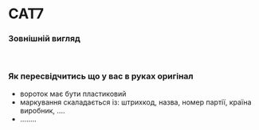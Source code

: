 # CAT7

### Зовнішній вигляд

<img src='/img/docs/tourniquet/cat7/cat7.jpg' alt='' />
<img src='/img/docs/tourniquet/cat7/cat7_2.jpg' alt='' />


### Як пересвідчитись що у вас в руках оригінал
- вороток має бути пластиковий
- маркування скаладається із: штрихкод, назва, номер партії, країна виробник, ....
- ........
